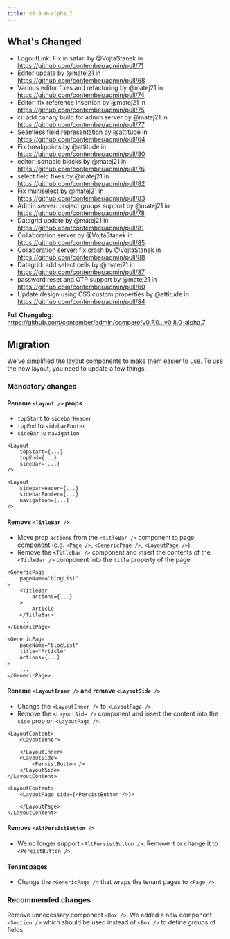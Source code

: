 ```yaml
---
title: v0.8.0-alpha.7
---
```



## What's Changed
* LogoutLink: Fix in safari by @VojtaStanek in https://github.com/contember/admin/pull/71
* Editor update by @matej21 in https://github.com/contember/admin/pull/68
* Various editor fixes and refactoring by @matej21 in https://github.com/contember/admin/pull/74
* Editor: fix reference insertion by @matej21 in https://github.com/contember/admin/pull/75
* ci: add canary build for admin server by @matej21 in https://github.com/contember/admin/pull/77
* Seamless field representation by @attitude in https://github.com/contember/admin/pull/64
* Fix breakpoints by @attitude in https://github.com/contember/admin/pull/80
* editor: sortable blocks by @matej21 in https://github.com/contember/admin/pull/76
* select field fixes by @matej21 in https://github.com/contember/admin/pull/82
* Fix multiselect by @matej21 in https://github.com/contember/admin/pull/83
* Admin server: project groups support by @matej21 in https://github.com/contember/admin/pull/78
* Datagrid update by @matej21 in https://github.com/contember/admin/pull/81
* Collaboration server by @VojtaStanek in https://github.com/contember/admin/pull/85
* Collaboration server: fix crash by @VojtaStanek in https://github.com/contember/admin/pull/88
* Datagrid: add select cells by @matej21 in https://github.com/contember/admin/pull/87
* password reset and OTP support by @matej21 in https://github.com/contember/admin/pull/60
* Update design using CSS custom properties by @attitude in https://github.com/contember/admin/pull/84

**Full Changelog**: https://github.com/contember/admin/compare/v0.7.0...v0.8.0-alpha.7

## Migration

We've simplified the layout components to make them easier to use. To use the new layout, you need to update a few things.

### Mandatory changes

#### Rename `<Layout />` props 

- `topStart` to `sidebarHeader`
- `topEnd` to `sidebarFooter`
- `sideBar` to `navigation`

<CompareCode>

```tsx {2-4}
<Layout
	topStart={...}
	topEnd={...}
	sideBar={...}
/>
```

```tsx {2-4}
<Layout
	sidebarHeader={...}
	sidebarFooter={...}
	navigation={...}
/>
```

</CompareCode>

#### Remove `<TitleBar />`

- Move prop `actions` from the `<TitleBar />` component to page component (e.g. `<Page />`, `<GenericPage />`, `<LayoutPage />`).
- Remove the `<TitleBar />` component and insert the contents of the `<TitleBar />` component into the `title` property of the page.

<CompareCode>

```tsx {4-8}
<GenericPage 
	pageName="blogList"
>
	<TitleBar 
		actions={...}
	>
		Article
	</TitleBar>
	...
</GenericPage>
```

```tsx {3-4}
<GenericPage 
	pageName="blogList"
	title="Article"
	actions={...}
>
	...
</GenericPage>
```

</CompareCode>

#### Rename `<LayoutInner />` and remove `<LayoutSide />`

- Change the `<LayoutInner />` to `<LayoutPage />`.
- Remove the `<LayoutSide />` component and insert the content into the `side` prop on `<LayoutPage />`.

<CompareCode>

```tsx {2,4-7}
<LayoutContent>
	<LayoutInner>
	...
	</LayoutInner>
	<LayoutSide>
		<PersistButton />
	</LayoutSide>
</LayoutContent>
```

```tsx {2,4}
<LayoutContent>
	<LayoutPage side={<PersistButton />}>
	...
	</LayoutPage>
</LayoutContent>
```

</CompareCode>

#### Remove `<AltPersistButton />`

- We no longer support `<AltPersistButton />`. Remove it or change it to `<PersistButton />`.

#### Tenant pages

- Change the `<GenericPage />` that wraps the tenant pages to `<Page />`.

### Recommended changes

Remove unnecessary component `<Box />`.  We added a new component `<Section />` which should be used instead of `<Box />` to define groups of fields.

